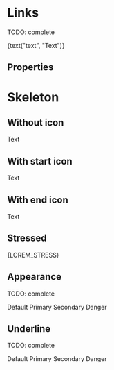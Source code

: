 


<Meta title="Atoms/Link" component={Link} />

# Links

TODO: complete

<Preview>
  <Story name="default" parameters={{ decorators: [withKnobs, withA11y] }}>
    <Link
      appearance={select("appearance", [
        "default",
        "primary",
        "secondary",
        "danger",
      ])}
      href={text("href", "http://www.tiendanube.com")}
      target={select("target", ["_blank", "_parent", "_self", "_top"])}
      icon={ExternalLinkIcon}
      iconPosition={select("Icon Position", ["start", "end"])}
      onClick={action("onClick")}
      disabled={boolean("disabled", false)}
      spinner={boolean("spinner", false)}
      underline={boolean("underline", false)}
    >
      {text("text", "Text")}
    </Link>
  </Story>
</Preview>

## Properties

<Props of={Link} />

# Skeleton

<Preview>
  <Story name="skeleton" parameters={{ decorators: [withKnobs, withA11y] }}>
    <Link.Skeleton />
  </Story>
</Preview>

## Without icon

<Preview withToolbar>
  <Story name="without icons">
    <Link href="http://www.tiendanube.com" target="_blank">
      Text
    </Link>
  </Story>
</Preview>

## With start icon

<Preview withToolbar>
  <Story name="with start icon">
    <Link
      href="http://www.tiendanube.com"
      target="_blank"
      icon={ExternalLinkIcon}
      iconPosition="start"
    >
      Text
    </Link>
  </Story>
</Preview>

## With end icon

<Preview withToolbar>
  <Story name="with end icon">
    <Link
      href="http://www.tiendanube.com"
      target="_blank"
      icon={ExternalLinkIcon}
      iconPosition="end"
    >
      Text
    </Link>
  </Story>
</Preview>

## Stressed

<Preview withToolbar>
  <Story name="stressed">
    <Link
      href="http://www.tiendanube.com"
      target="_blank"
      icon={ExternalLinkIcon}
      iconPosition="end"
    >
      {LOREM_STRESS}
    </Link>
  </Story>
</Preview>

## Appearance

TODO: complete

<Preview withToolbar>
  <Story name="appearance">
    <div>
      <div className="separate">
        <Link
          appearance="default"
          href="http://www.tiendanube.com"
          icon={ExternalLinkIcon}
          iconPosition="end"
        >
          Default
        </Link>
        <Link
          appearance="primary"
          href="http://www.tiendanube.com"
          icon={ExternalLinkIcon}
          iconPosition="end"
        >
          Primary
        </Link>
        <Link
          appearance="secondary"
          href="http://www.tiendanube.com"
          icon={ExternalLinkIcon}
          iconPosition="end"
        >
          Secondary
        </Link>
        <Link
          appearance="danger"
          href="http://www.tiendanube.com"
          icon={ExternalLinkIcon}
          iconPosition="end"
        >
          Danger
        </Link>
      </div>
    </div>
  </Story>
</Preview>

## Underline

TODO: complete

<Preview withToolbar>
  <Story name="underline">
    <div>
      <div className="separate">
        <Link
          appearance="default"
          href="http://www.tiendanube.com"
          underline
          icon={ExternalLinkIcon}
          iconPosition="end"
        >
          Default
        </Link>
        <Link
          appearance="primary"
          href="http://www.tiendanube.com"
          underline
          icon={ExternalLinkIcon}
          iconPosition="end"
        >
          Primary
        </Link>
        <Link
          appearance="secondary"
          href="http://www.tiendanube.com"
          underline
          icon={ExternalLinkIcon}
          iconPosition="end"
        >
          Secondary
        </Link>
        <Link
          appearance="danger"
          href="http://www.tiendanube.com"
          underline
          icon={ExternalLinkIcon}
          iconPosition="end"
        >
          Danger
        </Link>
      </div>
    </div>
  </Story>
</Preview>
